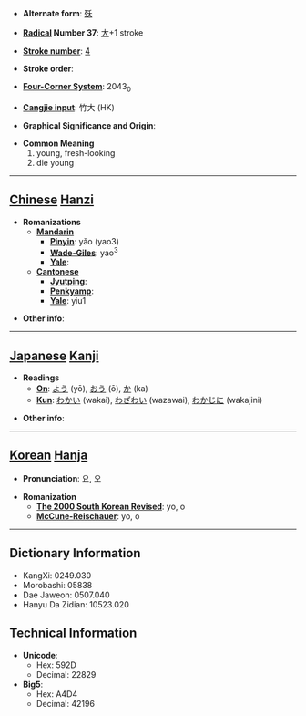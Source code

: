 * '''Alternate form''': [[殀]]

* '''[[Wiktionary:Chinese radical index| Radical]] Number 37''': [[Wiktionary:Chinese radical index 大|大]]+1 stroke

* '''[[Wiktionary:Chinese total strokes index|Stroke number]]''': [[Wiktionary:Chinese total strokes index 4|4]]

* '''Stroke order''': 

* '''[[Wiktionary:Chinese four corner index|Four-Corner System]]''': 2043<sub>0</sub>

* '''[[Wiktionary:Chinese Cangjie index|Cangjie input]]''': 竹大 (HK)

* '''Graphical Significance and Origin''': 

* '''Common Meaning'''
*#young, fresh-looking
*# die young


----

== [[Chinese]] [[Hanzi]] ==

* '''Romanizations'''
** '''[[Mandarin]]'''
*** '''[[Pinyin]]''': yǎo (yao3)
*** '''[[Wade-Giles]]''': yao<sup>3</sup>
*** '''[[Yale]]''': 
** '''[[Cantonese]]'''
*** '''[[Jyutping]]''':
*** '''[[Penkyamp]]''': 
*** '''[[Yale]]''': yiu1

* '''Other info''': 

----

== [[Japanese]] [[Kanji]] ==

* '''Readings'''
** '''[[On]]''': [[よう]] (yō), [[おう]] (ō), [[か]] (ka)
** '''[[Kun]]''': [[わかい]] (wakai), [[わざわい]] (wazawai), [[わかじに]] (wakajini)

* '''Other info''':  

----

== [[Korean]] [[Hanja]] ==

* '''Pronunciation''': 요, 오

* '''Romanization'''
** '''[[The 2000 South Korean Revised Romanization|The 2000 South Korean Revised]]''': yo, o
** '''[[McCune-Reischauer]]''': yo, o

----

== Dictionary Information ==

* KangXi: 0249.030
* Morobashi: 05838
* Dae Jaweon: 0507.040
* Hanyu Da Zidian: 10523.020

== Technical Information ==

* '''Unicode''':
** Hex: 592D
** Decimal: 22829
* '''Big5''':
** Hex: A4D4
** Decimal: 42196